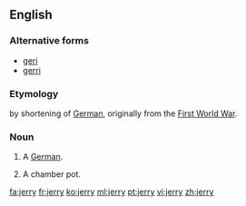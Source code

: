 {{also|Jerry}}
==English==

===Alternative forms===
* [[geri]]
* [[gerri]]

===Etymology===
by shortening of [[German]], originally from the [[First World War]].

===Noun===
{{en-noun|jerries}}

# {{context|British|derogatory|colloquial}} A [[German]].
# {{context|British|slang}} A chamber pot.

[[fa:jerry]]
[[fr:jerry]]
[[ko:jerry]]
[[ml:jerry]]
[[pt:jerry]]
[[vi:jerry]]
[[zh:jerry]]